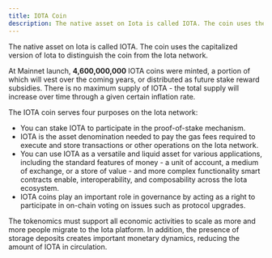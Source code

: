 ```yaml
---
title: IOTA Coin
description: The native asset on Iota is called IOTA. The coin uses the capitalized version of Iota to distinguish the coin from the Iota network.
---
```


The native asset on Iota is called IOTA. The coin uses the capitalized version of Iota to distinguish the coin from the Iota network.

At Mainnet launch, **4,600,000,000** IOTA coins were minted, a portion of which will vest over the coming years, or distributed as future stake reward subsidies.
There is no maximum supply of IOTA - the total supply will increase over time through a given certain inflation rate.

The IOTA coin serves four purposes on the Iota network:

- You can stake IOTA to participate in the proof-of-stake mechanism.
- IOTA is the asset denomination needed to pay the gas fees required to execute and store transactions or other operations on the Iota network.
- You can use IOTA as a versatile and liquid asset for various applications, including the standard features of money - a unit of account, a medium of exchange, or a store of value - and more complex functionality smart contracts enable, interoperability, and composability across the Iota ecosystem.
- IOTA coins play an important role in governance by acting as a right to participate in on-chain voting on issues such as protocol upgrades.

The tokenomics must support all economic activities to scale as more and more people migrate to the Iota platform. In addition, the presence of storage deposits creates important monetary dynamics, reducing the amount of IOTA in circulation.
